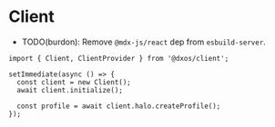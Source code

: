 # Client

- TODO(burdon): Remove `@mdx-js/react` dep from `esbuild-server`.

```tsx
import { Client, ClientProvider } from '@dxos/client';

setImmediate(async () => {
  const client = new Client();
  await client.initialize();

  const profile = await client.halo.createProfile();
});
```
